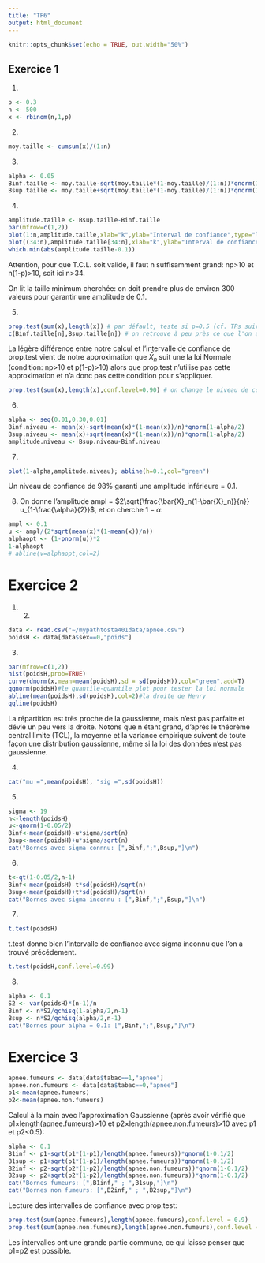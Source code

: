 ```yaml
---
title: "TP6"
output: html_document
---
```


```r
knitr::opts_chunk$set(echo = TRUE, out.width="50%")
```

## Exercice 1

1. 
```r
p <- 0.3
n <- 500
x <- rbinom(n,1,p)
```

2. 
```r
moy.taille <- cumsum(x)/(1:n)
```

3. 
```r
alpha <- 0.05
Binf.taille <- moy.taille-sqrt(moy.taille*(1-moy.taille)/(1:n))*qnorm(1-alpha/2)
Bsup.taille <- moy.taille+sqrt(moy.taille*(1-moy.taille)/(1:n))*qnorm(1-alpha/2)
```

4. 
```r
amplitude.taille <- Bsup.taille-Binf.taille
par(mfrow=c(1,2))
plot(1:n,amplitude.taille,xlab="k",ylab="Interval de confiance",type="l"); abline(h=0.1)
plot((34:n),amplitude.taille[34:n],xlab="k",ylab="Interval de confiance", type="l",main="k>34 only"); abline(h=0.1)
which.min(abs(amplitude.taille-0.1))
```

Attention, pour que T.C.L. soit valide, il faut n suffisamment grand: np>10 et n(1-p)>10, soit ici n>34.

On lit la taille minimum cherchée: on doit prendre plus de environ 300 valeurs pour garantir une amplitude de 0.1.

5. 
```r
prop.test(sum(x),length(x)) # par défault, teste si p=0.5 (cf. TPs suivants) et, ce qui nous intéresse ici, donne l'interval de confiance à 95% 
c(Binf.taille[n],Bsup.taille[n]) # on retrouve à peu près ce que l'on a calculé manuellement
```

La légère différence entre notre calcul et l'intervalle de confiance de prop.test vient de notre approximation que $\bar{X}_n$ suit une la loi Normale (condition: np>10 et p(1-p)>10) alors que prop.test n'utilise pas cette approximation et n'a donc pas cette condition pour s'appliquer. 

```r
prop.test(sum(x),length(x),conf.level=0.90) # on change le niveau de confiance avec l'option conf.level
```


6.  
```r
alpha <- seq(0.01,0.30,0.01)
Binf.niveau <- mean(x)-sqrt(mean(x)*(1-mean(x))/n)*qnorm(1-alpha/2)
Bsup.niveau <- mean(x)+sqrt(mean(x)*(1-mean(x))/n)*qnorm(1-alpha/2)
amplitude.niveau <- Bsup.niveau-Binf.niveau
```

7.
```r
plot(1-alpha,amplitude.niveau); abline(h=0.1,col="green")
```

Un niveau de confiance de 98% garanti une amplitude inférieure = 0.1.

8. 
On donne l'amplitude ampl = $2\sqrt{\frac{\bar{X}_n(1-\bar{X}_n)}{n}} u_{1-\frac{\alpha}{2}}$, et on cherche $1-\alpha$:
```r
ampl <- 0.1
u <- ampl/(2*sqrt(mean(x)*(1-mean(x))/n))
alphaopt <- (1-pnorm(u))*2
1-alphaopt
# abline(v=alphaopt,col=2)
```

# Exercice 2 

1. 2.
```r
data <- read.csv("~/mypathtosta401data/apnee.csv")
poidsH <- data[data$sex==0,"poids"]
```

3. 
```r
par(mfrow=c(1,2))
hist(poidsH,prob=TRUE)
curve(dnorm(x,mean=mean(poidsH),sd = sd(poidsH)),col="green",add=T)
qqnorm(poidsH)#le quantile-quantile plot pour tester la loi normale
abline(mean(poidsH),sd(poidsH),col=2)#la droite de Henry
qqline(poidsH)
```

La répartition est très proche de la gaussienne, mais n'est pas parfaite et dévie un peu vers la droite. Notons que n étant grand, d'après le théorème central limite (TCL), la moyenne et la variance empirique suivent de toute façon une distribution gaussienne, même si la loi des données n'est pas gaussienne.

4. 
```r
cat("mu =",mean(poidsH), "sig =",sd(poidsH))
```

5. 
```r
sigma <- 19
n<-length(poidsH)
u<-qnorm(1-0.05/2)
Binf<-mean(poidsH)-u*sigma/sqrt(n)
Bsup<-mean(poidsH)+u*sigma/sqrt(n)
cat("Bornes avec sigma connnu: [",Binf,";",Bsup,"]\n")
```

6. 
```r
t<-qt(1-0.05/2,n-1)
Binf<-mean(poidsH)-t*sd(poidsH)/sqrt(n)
Bsup<-mean(poidsH)+t*sd(poidsH)/sqrt(n)
cat("Bornes avec sigma inconnu : [",Binf,";",Bsup,"]\n")
```

7. 
```r
t.test(poidsH)
```
t.test donne bien l'intervalle de confiance avec sigma inconnu que l'on a trouvé précédement.
```r
t.test(poidsH,conf.level=0.99)
```


8. 
```r
alpha <- 0.1
S2 <- var(poidsH)*(n-1)/n
Binf <- n*S2/qchisq(1-alpha/2,n-1)
Bsup <- n*S2/qchisq(alpha/2,n-1)
cat("Bornes pour alpha = 0.1: [",Binf,";",Bsup,"]\n")
```

# Exercice 3 

```r
apnee.fumeurs <- data[data$tabac==1,"apnee"]
apnee.non.fumeurs <- data[data$tabac==0,"apnee"]
p1<-mean(apnee.fumeurs)
p2<-mean(apnee.non.fumeurs)
```

Calcul à la main avec l'approximation Gaussienne (après avoir vérifié que p1$\times$length(apnee.fumeurs)>10 et p2$\times$length(apnee.non.fumeurs)>10 avec p1 et p2<0.5):
```r
alpha <- 0.1
B1inf <- p1-sqrt(p1*(1-p1)/length(apnee.fumeurs))*qnorm(1-0.1/2)
B1sup <- p1+sqrt(p1*(1-p1)/length(apnee.fumeurs))*qnorm(1-0.1/2)
B2inf <- p2-sqrt(p2*(1-p2)/length(apnee.non.fumeurs))*qnorm(1-0.1/2)
B2sup <- p2+sqrt(p2*(1-p2)/length(apnee.non.fumeurs))*qnorm(1-0.1/2)
cat("Bornes fumeurs: [",B1inf," ; ",B1sup,"]\n")
cat("Bornes non fumeurs: [",B2inf," ; ",B2sup,"]\n")
```

Lecture des intervalles de confiance avec prop.test:
```r
prop.test(sum(apnee.fumeurs),length(apnee.fumeurs),conf.level = 0.9)
prop.test(sum(apnee.non.fumeurs),length(apnee.non.fumeurs),conf.level = 0.9) 
```

Les intervalles ont une grande partie commune, ce qui laisse penser que p1=p2 est possible.


